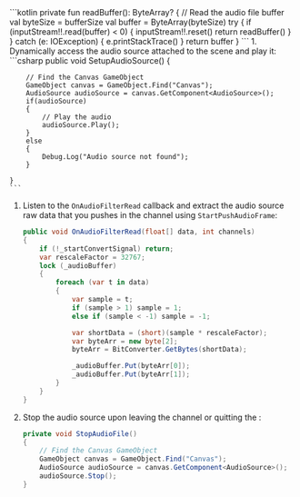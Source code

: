 <PlatformWrapper platform="android">
    ```kotlin
    private fun readBuffer(): ByteArray? {
        // Read the audio file buffer
        val byteSize = bufferSize
        val buffer = ByteArray(byteSize)
        try {
            if (inputStream!!.read(buffer) < 0) {
                inputStream!!.reset()
                return readBuffer()
            }
        } catch (e: IOException) {
            e.printStackTrace()
        }
        return buffer
    }
    ```
</PlatformWrapper>
<PlatformWrapper platform="unity">
1. Dynamically access the audio source attached to the scene and play it:
    ```csharp
    public void SetupAudioSource()
    {

        // Find the Canvas GameObject
        GameObject canvas = GameObject.Find("Canvas");
        AudioSource audioSource = canvas.GetComponent<AudioSource>();
        if(audioSource)
        {
            // Play the audio
            audioSource.Play();
        }
        else
        {
            Debug.Log("Audio source not found");
        }

    }
    ```
1. Listen to the `OnAudioFilterRead` callback and extract the audio source raw data that you pushes in the channel using `StartPushAudioFrame`:
    ```csharp
    public void OnAudioFilterRead(float[] data, int channels)
    {
        if (!_startConvertSignal) return;
        var rescaleFactor = 32767;
        lock (_audioBuffer)
        {
            foreach (var t in data)
            {
                var sample = t;
                if (sample > 1) sample = 1;
                else if (sample < -1) sample = -1;

                var shortData = (short)(sample * rescaleFactor);
                var byteArr = new byte[2];
                byteArr = BitConverter.GetBytes(shortData);

                _audioBuffer.Put(byteArr[0]);
                _audioBuffer.Put(byteArr[1]);
            }
        }
    }
    ```
1. Stop the audio source upon leaving the channel or quitting the <Vpl k="CLIENT"/>:
    ```csharp
    private void StopAudioFile()
    {
        // Find the Canvas GameObject
        GameObject canvas = GameObject.Find("Canvas");
        AudioSource audioSource = canvas.GetComponent<AudioSource>();
        audioSource.Stop();
    }
    ```
</PlatformWrapper>

